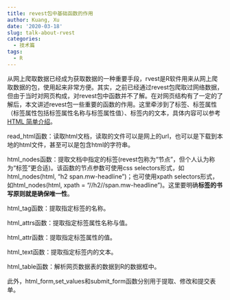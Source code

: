 ```yaml
---
title: revest包中基础函数的作用
author: Kuang, Xu
date: '2020-03-18'
slug: talk-about-rvest
categories:
  - 技术篇
tags:
  - R
---
```


从网上爬取数据已经成为获取数据的一种重要手段，rvest是R软件用来从网上爬取数据的包，使用起来非常方便。其实，之前已经通过revest包爬取过网络数据，但由于当时对网页构成，对revest包中函数并不了解。在对网页结构有了一定的了解后，本文讲述revest包一些重要的函数的作用。这里牵涉到了标签、标签属性（标签属性包括标签属性名称与标签属性值）、标签内的文本，具体内容可以参考[HTML 简单介绍](https://kx.netlify.com/cn/2016-06-04-html%E7%AE%80%E5%8D%95%E4%BB%8B%E7%BB%8D/)。

read_html函数：读取html文档，读取的文件可以是网上的url，也可以是下载到本地的html文件，甚至可以是包含html的字符串。

html_nodes函数：提取文档中指定的标签(revest包称为“节点”，但个人认为称为“标签”更合适)。该函数的节点参数可使用css selectors形式，如html_nodes(html, "h2 span.mw-headline")；也可使用xpath selectors形式，如html_nodes(html, xpath = "//h2//span.mw-headline")。这里要明确**标签的书写原则就是确保唯一性**。

html_tag函数：提取指定标签的名称。

html_attrs函数：提取指定标签属性名称与值。

html_attr函数：提取指定标签属性的值。

html_text函数：提取指定标签内的文本。

html_table函数：解析网页数据表的数据到R的数据框中。

此外，html_form,set_values和submit_form函数分别用于提取、修改和提交表单。
